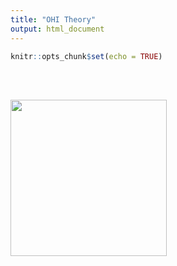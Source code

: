 ```yaml
---
title: "OHI Theory"
output: html_document
---
```


```r
knitr::opts_chunk$set(echo = TRUE)
```

<br>
<br>


[![](./images/goal scores.png){width=250px}](z3_HowGoalScore.html)
